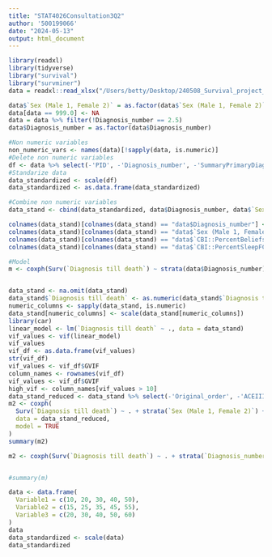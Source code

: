 ```yaml
---
title: "STAT4026Consultation3Q2"
author: '500199066'
date: "2024-05-13"
output: html_document
---
```


```r
library(readxl)
library(tidyverse)
library("survival")
library("survminer")
data = readxl::read_xlsx("/Users/betty/Desktop/240508_Survival_project_for_maths_students_opened.xlsx")
```

```r
data$`Sex (Male 1, Female 2)` = as.factor(data$`Sex (Male 1, Female 2)`)
data[data == 999.0] <- NA
data = data %>% filter(!Diagnosis_number == 2.5)
data$Diagnosis_number = as.factor(data$Diagnosis_number)
```

```r
#Non numeric variables
non_numeric_vars <- names(data)[!sapply(data, is.numeric)]
#Delete non numeric variables
df <- data %>% select(-'PID', -'Diagnosis_number', -'SummaryPrimaryDiagnosis_descriptor', -'Sex (Male 1, Female 2)', -'CBI::PercentBeliefsFCorrected', -'CBI::PercentSleepFCorrected')
#Standarize data
data_standardized <- scale(df)
data_standardized <- as.data.frame(data_standardized)
```

```r
#Combine non numeric variables
data_stand <- cbind(data_standardized, data$Diagnosis_number, data$`Sex (Male 1, Female 2)`, data$`CBI::PercentBeliefsFCorrected`, data$`CBI::PercentSleepFCorrected`)

colnames(data_stand)[colnames(data_stand) == "data$Diagnosis_number"] <- "Diagnosis_number"
colnames(data_stand)[colnames(data_stand) == "data$`Sex (Male 1, Female 2)`"] <- "Sex (Male 1, Female 2)"
colnames(data_stand)[colnames(data_stand) == "data$`CBI::PercentBeliefsFCorrected`"] <- "CBI::PercentBeliefsFCorrected"
colnames(data_stand)[colnames(data_stand) == "data$`CBI::PercentSleepFCorrected`"] <- "CBI::PercentSleepFCorrected"
```

```r
#Model
m <- coxph(Surv(`Diagnosis till death`) ~ strata(data$Diagnosis_number) + `Age at diagnosis` + `Sex (Male 1, Female 2)` + `Disease duration at diagnosis` + `ACEIII::ACEIIITotal`, data = data_stand, model = TRUE)


data_stand <- na.omit(data_stand)
data_stand$`Diagnosis till death` <- as.numeric(data_stand$`Diagnosis till death`)
numeric_columns <- sapply(data_stand, is.numeric)
data_stand[numeric_columns] <- scale(data_stand[numeric_columns])
library(car)
linear_model <- lm(`Diagnosis till death` ~ ., data = data_stand)
vif_values <- vif(linear_model)
vif_values
vif_df <- as.data.frame(vif_values)
str(vif_df)
vif_values <- vif_df$GVIF
column_names <- rownames(vif_df)
vif_values <- vif_df$GVIF
high_vif <- column_names[vif_values > 10]
data_stand_reduced <- data_stand %>% select(-'Original_order', -'ACEIII::ACEIIITotal', -'ACEIII::SubtotalAttention', -'ACEIII::SubtotalMemory', -'ACEIII::SubtotalFluency', -'ACEIII::SubtotalLanguage', -'ACEIII::SubtotalVisuospatial', -'DAD::ExportTotalIadls', -'DAD::ExportTotalDad', -'DAD::ExportTotalBadl', -'Diagnosis_number', -'CBI::PercentBeliefsFCorrected')
m2 <- coxph(
  Surv(`Diagnosis till death`) ~ . + strata(`Sex (Male 1, Female 2)`) + strata(`CBI::PercentSleepFCorrected`), 
  data = data_stand_reduced, 
  model = TRUE
)
summary(m2)

m2 <- coxph(Surv(`Diagnosis till death`) ~ . + strata(`Diagnosis_number`) + strata(`Sex (Male 1, Female 2)`) + strata(`CBI::PercentBeliefsFCorrected`) + strata(`CBI::PercentSleepFCorrected`), data = data_stand, model = TRUE)


#summary(m)
```


```r
data <- data.frame(
  Variable1 = c(10, 20, 30, 40, 50),
  Variable2 = c(15, 25, 35, 45, 55),
  Variable3 = c(20, 30, 40, 50, 60)
)
data
data_standardized <- scale(data)
data_standardized
```

